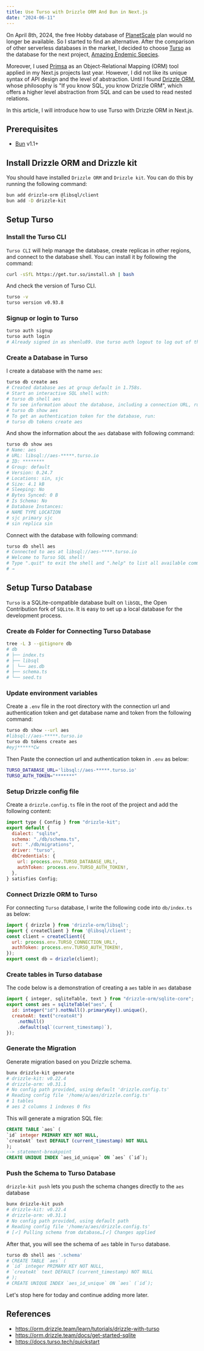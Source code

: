 ```yaml
---
title: Use Turso with Drizzle ORM And Bun in Next.js
date: "2024-06-11"
---
```


On April 8th, 2024, the free Hobby database of [PlanetScale](https://planetscale.com/) plan would no longer be available.
So I started to find an alternative. After the comparison of other serverless databases in the market,
I decided to choose [Turso](https://turso.tech) as the database for the next project, [Amazing Endemic Species](https://github.com/shenlu89/amazing-endemic-species).

Moreover, I used [Primsa](https://www.prisma.io/) as an Object-Relational Mapping (ORM) tool applied in my Next.js projects last year.
However, I did not like its unique syntax of API design and the level of abstraction.
Until I found [Drizzle ORM](https://orm.drizzle.team/), whose philosophy is "If you know SQL, you know Drizzle ORM",
which offers a higher level abstraction from SQL and can be used to read nested relations.

In this article, I will introduce how to use Turso with Drizzle ORM in Next.js.

## Prerequisites

- [Bun](https://bun.sh) v1.1+

## Install Drizzle ORM and Drizzle kit

You should have installed `Drizzle ORM` and `Drizzle kit`. You can do this by running the following command:

```sh
bun add drizzle-orm @libsql/client
bun add -D drizzle-kit
```

## Setup Turso

### Install the Turso CLI

`Turso CLI` will help manage the database, create replicas in other regions, and connect to the database shell.
You can install it by following the command:

```sh
curl -sSfL https://get.tur.so/install.sh | bash
```

And check the version of Turso CLI.

```sh
turso -v
turso version v0.93.8
```

### Signup or login to Turso

```sh
turso auth signup
turso auth login
# Already signed in as shenlu89. Use turso auth logout to log out of this account
```

### Create a Database in Turso

I create a database with the name `aes`:

```sh
turso db create aes
# Created database aes at group default in 1.758s.
# Start an interactive SQL shell with:
# turso db shell aes
# To see information about the database, including a connection URL, run:
# turso db show aes
# To get an authentication token for the database, run:
# turso db tokens create aes
```

And show the information about the `aes` database with following command:

```sh
turso db show aes
# Name: aes
# URL: libsql://aes-*****.turso.io
# ID: ********
# Group: default
# Version: 0.24.7
# Locations: sin, sjc
# Size: 4.1 kB
# Sleeping: No
# Bytes Synced: 0 B
# Is Schema: No
# Database Instances:
# NAME TYPE LOCATION
# sjc primary sjc
# sin replica sin
```

Connect with the database with following command:

```sh
turso db shell aes
# Connected to aes at libsql://aes-****.turso.io
# Welcome to Turso SQL shell!
# Type ".quit" to exit the shell and ".help" to list all available commands.
# →
```

## Setup Turso Database

`Turso` is a SQLite-compatible database built on `libSQL`, the Open Contribution fork of `SQLite`.
It is easy to set up a local database for the development process.

### Create `db` Folder for Connecting Turso Database

```sh
tree -L 3 --gitignore db
# db
# ├── index.ts
# ├── libsql
# │ └── aes.db
# ├── schema.ts
# └── seed.ts
```

### Update environment variables

Create a `.env` file in the root directory with the connection url and authentication token and
get database name and token from the following command:

```sh
turso db show --url aes
#libsql://aes-*****.turso.io
turso db tokens create aes
#eyj******Cw
```

Then Paste the connection url and authentication token in `.env` as below:

```sh
TURSO_DATABASE_URL='libsql://aes-*****.turso.io'
TURSO_AUTH_TOKEN="*******"
```

### Setup Drizzle config file

Create a `drizzle.config.ts` file in the root of the project and add the following content:

```js
import type { Config } from "drizzle-kit";
export default {
  dialect: "sqlite",
  schema: "./db/schema.ts",
  out: "./db/migrations",
  driver: "turso",
  dbCredentials: {
    url: process.env.TURSO_DATABASE_URL!,
    authToken: process.env.TURSO_AUTH_TOKEN!,
  },
} satisfies Config;
```

### Connect Drizzle ORM to Turso

For connecting `Turso` database, I write the following code into `db/index.ts` as below:

```js
import { drizzle } from 'drizzle-orm/libsql';
import { createClient } from '@libsql/client';
const client = createClient({
  url: process.env.TURSO_CONNECTION_URL!,
  authToken: process.env.TURSO_AUTH_TOKEN!,
});
export const db = drizzle(client);
```

### Create tables in Turso database

The code below is a demonstration of creating a `aes` table in `aes` database

```js
import { integer, sqliteTable, text } from "drizzle-orm/sqlite-core";
export const aes = sqliteTable("aes", {
  id: integer("id").notNull().primaryKey().unique(),
  createAt: text("createAt")
    .notNull()
    .default(sql`(current_timestamp)`),
});
```

### Generate the Migration

Generate migration based on you Drizzle schema.

```sh
bunx drizzle-kit generate
# drizzle-kit: v0.22.4
# drizzle-orm: v0.31.1
# No config path provided, using default 'drizzle.config.ts'
# Reading config file '/home/a/aes/drizzle.config.ts'
# 1 tables
# aes 2 columns 1 indexes 0 fks
```

This will generate a migration SQL file:

```sql
CREATE TABLE `aes` (
`id` integer PRIMARY KEY NOT NULL,
`createAt` text DEFAULT (current_timestamp) NOT NULL
);
--> statement-breakpoint
CREATE UNIQUE INDEX `aes_id_unique` ON `aes` (`id`);
```

### Push the Schema to Turso Database

`drizzle-kit push` lets you push the schema changes directly to the `aes` database

```sh
bunx drizzle-kit push
# drizzle-kit: v0.22.4
# drizzle-orm: v0.31.1
# No config path provided, using default path
# Reading config file '/home/a/aes/drizzle.config.ts'
# [✓] Pulling schema from database…[✓] Changes applied
```

After that, you will see the schema of `aes` table in `Turso` database.

```sh
turso db shell aes '.schema'
# CREATE TABLE `aes` (
# `id` integer PRIMARY KEY NOT NULL,
# `createAt` text DEFAULT (current_timestamp) NOT NULL
# );
# CREATE UNIQUE INDEX `aes_id_unique` ON `aes` (`id`);
```

Let's stop here for today and continue adding more later.

## References

- https://orm.drizzle.team/learn/tutorials/drizzle-with-turso
- https://orm.drizzle.team/docs/get-started-sqlite
- https://docs.turso.tech/quickstart
